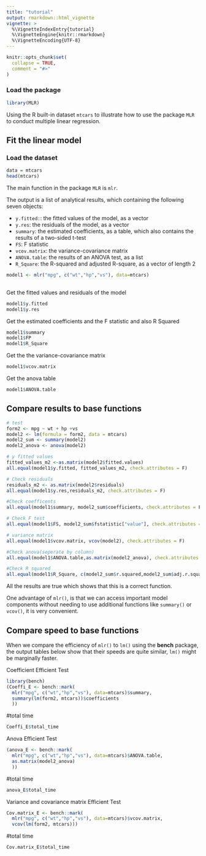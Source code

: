 ```yaml
---
title: "tutorial"
output: rmarkdown::html_vignette
vignette: >
  %\VignetteIndexEntry{tutorial}
  %\VignetteEngine{knitr::rmarkdown}
  %\VignetteEncoding{UTF-8}
---
```


```r
knitr::opts_chunk$set(
  collapse = TRUE,
  comment = "#>"
)
```

### Load the package
```r
library(MLR)
```

Using the R built-in dataset `mtcars` to illustrate how to use the package `MLR` to conduct multiple linear regression.

## Fit the linear model
### Load the dataset
```r
data = mtcars
head(mtcars)
```
The main function in the package `MLR` is `mlr`. 

The output is a list of analytical results, which containing the following seven objects:

* `y.fitted:`: the fitted values of the model, as a vector
* `y.res`: the residuals of the model, as a vector
* `summary`: the estimated coefficients, as a table, which also contains the results of a two-sided t-test
* `FS`: F statistic 
* `vcov.matrix`: the variance-covariance matrix
* `ANOVA.table`: the results of an ANOVA test, as a list
* `R_Square`: the R-squared and adjusted R-square, as a vector of length 2


```r
model1 <- mlr("mpg", c("wt","hp","vs"), data=mtcars)
 
```

Get the fitted values and residuals of the model
```r
model1$y.fitted
model1$y.res
```

Get the estimated coefficients and the F statistic and also R Squared
```r
model1$summary
model1$FP
model1$R_Square
```

Get the the variance-covariance matrix
```r
model1$vcov.matrix
```

Get the anova table
```r
model1$ANOVA.table
```

## Compare results to base functions

```r
# test
form2 <- mpg ~ wt + hp +vs
model2 <- lm(formula = form2, data = mtcars)
model2_sum <- summary(model2)
model2_anova <- anova(model2)
```


```r
# y fitted values
fitted_values_m2 <-as.matrix(model2$fitted.values)
all.equal(model1$y.fitted, fitted_values_m2, check.attributes = F)

# Check residuals
residuals_m2 <- as.matrix(model2$residuals)
all.equal(model1$y.res,residuals_m2, check.attributes = F)

#Check coefficents
all.equal(model1$summary, model2_sum$coefficients, check.attributes = F)

# Check F test
all.equal(model1$FS, model2_sum$fstatistic["value"], check.attributes = F)

# variance matrix
all.equal(model1$vcov.matrix, vcov(model2), check.attributes = F)

#Check anova(seperate by column)
all.equal(model1$ANOVA.table,as.matrix(model2_anova), check.attributes = F)

#Check R squared
all.equal(model1$R_Square, c(model2_sum$r.squared,model2_sum$adj.r.squared), check.attributes = F)

```
All the results are true which shows that this is a correct function.

One advantage of `mlr()`, is that we can access important model components without needing to use additional functions like `summary()` or `vcov()`, it is very convenient.


## Compare speed to base functions
When we compare the efficiency of `mlr()` to `lm()` using the **bench** package, the output tables below show that their speeds are quite similar, `lm()` might be marginally faster.

Coefficient Efficient Test
```r
library(bench)
(Coeffi_E <- bench::mark(
  mlr("mpg", c("wt","hp","vs"), data=mtcars)$summary,
  summary(lm(form2, mtcars))$coefficients
  ))
```
#total time
```r
Coeffi_E$total_time
```

Anova Efficient Test
```r
(anova_E <- bench::mark(
  mlr("mpg", c("wt","hp","vs"), data=mtcars)$ANOVA.table,
  as.matrix(model2_anova)
  ))
```
#total time
```r
anova_E$total_time
```

Variance and covariance matrix Efficient Test
```r
Cov.matrix_E <- bench::mark(
  mlr("mpg", c("wt","hp","vs"), data=mtcars)$vcov.matrix,
  vcov(lm(form2, mtcars)))
```

#total time
```r
Cov.matrix_E$total_time
```

